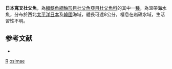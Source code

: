 {{Speciesbox
| taxon = Furcina osimae
| binomial_authority = [[Jordan|Jordan]] & [[Starks|Starks]], 1904
| status = NE
| status_system = IUCN3.1
}}
'''日本寬叉杜父魚'''，為[[輻鰭魚綱|輻鰭魚綱]][[鮋形目|鮋形目]][[杜父魚亞目|杜父魚亞目]][[杜父魚科|杜父魚科]]的其中一[[種|種]]，為溫帶海水魚，分布於西北[[太平洋|太平洋]][[日本|日本]]及[[韓國|韓國]]海域，體長可達8公分，棲息在岩礁水域，生活習性不明。

==参考文献==
*{{FishBase_species|genus=Furcina|species=osimae|year=2011|month=12}}

{{鮋形目小作品}}
{{Taxonbar}}
[[Category:1904年描述的鱼类|R]]
[[Category:叉杜父魚屬|osimae]]